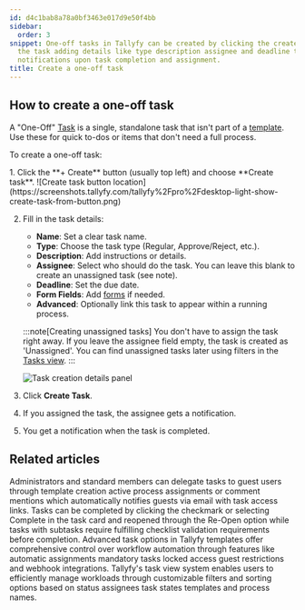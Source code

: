 ```yaml
---
id: d4c1bab8a78a0bf3463e017d9e50f4bb
sidebar:
  order: 3
snippet: One-off tasks in Tallyfy can be created by clicking the create button naming
  the task adding details like type description assignee and deadline then receiving
  notifications upon task completion and assignment.
title: Create a one-off task
---
```



## How to create a one-off task

A "One-Off" [Task](/products/pro/tracking-and-tasks/tasks/) is a single, standalone task that isn't part of a [template](/products/pro/documenting/templates/). Use these for quick to-dos or items that don't need a full process.

To create a one-off task:

<Steps>
1. Click the **+ Create** button (usually top left) and choose **Create task**.
   ![Create task button location](https://screenshots.tallyfy.com/tallyfy%2Fpro%2Fdesktop-light-show-create-task-from-button.png)

2. Fill in the task details:
    * **Name**: Set a clear task name.
    * **Type**: Choose the task type (Regular, Approve/Reject, etc.).
    * **Description**: Add instructions or details.
    * **Assignee**: Select who should do the task. You can leave this blank to create an unassigned task (see note).
    * **Deadline**: Set the due date.
    * **Form Fields**: Add [forms](/products/pro/tracking-and-tasks/tasks/what-are-form-fields-in-tallyfy/) if needed.
    * **Advanced**: Optionally link this task to appear within a running process.

   :::note[Creating unassigned tasks]
You don't have to assign the task right away. If you leave the assignee field empty, the task is created as 'Unassigned'. You can find unassigned tasks later using filters in the [Tasks view](/products/pro/tracking-and-tasks/tasks-view/).
   :::

   ![Task creation details panel](https://screenshots.tallyfy.com/tallyfy%2Fpro%2Fdesktop-light-step3.png)

3. Click **Create Task**.
4. If you assigned the task, the assignee gets a notification.
5. You get a notification when the task is completed.
</Steps>


## Related articles
<CardGrid>
<LinkTitleCard header="<b>Guests > Assign tasks to guests</b>" href="/products/pro/documenting/guests/how-can-i-assign-tasks-to-guest-users-in-tallyfy/" > Administrators and standard members can delegate tasks to guest users through template creation active process assignments or comment mentions which automatically notifies guests via email with task access links. </LinkTitleCard>
<LinkTitleCard header="<b>Tasks > Complete or reopen tasks</b>" href="/products/pro/tracking-and-tasks/tasks/how-can-i-complete-or-reopen-tasks-in-tallyfy/" > Tasks can be completed by clicking the checkmark or selecting Complete in the task card and reopened through the Re-Open option while tasks with subtasks require fulfilling checklist validation requirements before completion. </LinkTitleCard>
<LinkTitleCard header="<b>Tasks > Advanced tab</b>" href="/products/pro/tracking-and-tasks/tasks/how-can-i-utilize-tallyfys-advanced-tab-features/" > Advanced task options in Tallyfy templates offer comprehensive control over workflow automation through features like automatic assignments mandatory tasks locked access guest restrictions and webhook integrations. </LinkTitleCard>
<LinkTitleCard header="<b>Tasks View > Customize the task view</b>" href="/products/pro/tracking-and-tasks/tasks-view/how-can-i-customize-task-views-in-tallyfy/" > Tallyfy's task view system enables users to efficiently manage workloads through customizable filters and sorting options based on status assignees task states templates and process names. </LinkTitleCard>
</CardGrid>